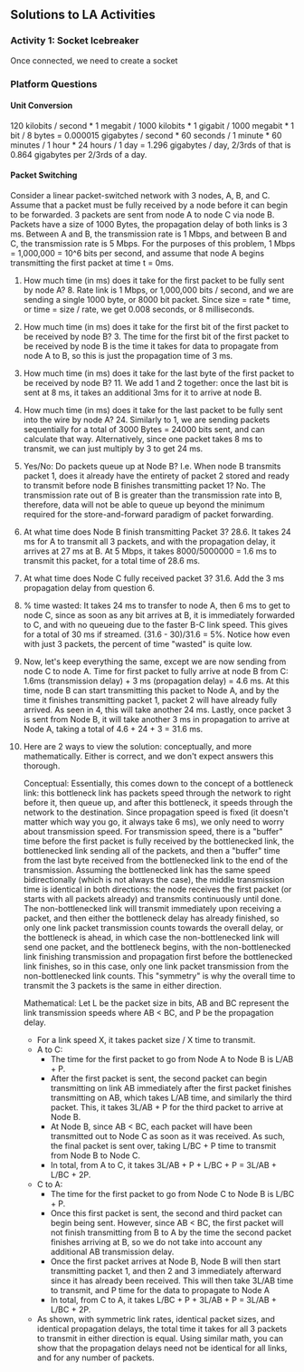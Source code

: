 ## Solutions to LA Activities

### Activity 1: Socket Icebreaker

Once connected, we need to create a socket

### Platform Questions

#### Unit Conversion

120 kilobits / second * 1 megabit / 1000 kilobits * 1 gigabit / 1000 megabit * 1 bit / 8 bytes = 0.000015 gigabytes / second * 60 seconds / 1 minute * 60 minutes / 1 hour * 24 hours / 1 day = 1.296 gigabytes / day, 2/3rds of that is 0.864 gigabytes per 2/3rds of a day.

#### Packet Switching
Consider a linear packet-switched network with 3 nodes, A, B, and C. Assume that a packet must be fully received by a node before it can begin to be forwarded. 3 packets are sent from node A to node C via node B. Packets have a size of 1000 Bytes, the propagation delay of both links is 3 ms. Between A and B, the transmission rate is 1 Mbps, and between B and C, the transmission rate is 5 Mbps. For the purposes of this problem, 1 Mbps = 1,000,000 = 10^6 bits per second, and assume that node A begins transmitting the first packet at time t = 0ms.


1. How much time (in ms) does it take for the first packet to be fully sent by node A? 8. Rate link is 1 Mbps, or 1,000,000 bits / second, and we are sending a single 1000 byte, or 8000 bit packet. Since size = rate * time, or time = size / rate, we get 0.008 seconds, or 8 milliseconds.

2. How much time (in ms) does it take for the first bit of the first packet to be received by node B? 3. The time for the first bit of the first packet to be received by node B is the time it takes for data to propagate from node A to B, so this is just the propagation time of 3 ms.

3. How much time (in ms) does it take for the last byte of the first packet to be received by node B? 11. We add 1 and 2 together: once the last bit is sent at 8 ms, it takes an additional 3ms for it to arrive at node B.

4. How much time (in ms) does it take for the last packet to be fully sent into the wire by node A? 24. Similarly to 1, we are sending packets sequentially for a total of 3000 Bytes = 24000 bits sent, and can calculate that way. Alternatively, since one packet takes 8 ms to transmit, we can just multiply by 3 to get 24 ms.

5. Yes/No: Do packets queue up at Node B? I.e. When node B transmits packet 1, does it already have the entirety of packet 2 stored and ready to transmit before node B finishes transmitting packet 1? No. The transmission rate out of B is greater than the transmission rate into B, therefore, data will not be able to queue up beyond the minimum required for the store-and-forward paradigm of packet forwarding.

6. At what time does Node B finish transmitting Packet 3? 28.6. It takes 24 ms for A to transmit all 3 packets, and with the propagation delay, it arrives at 27 ms at B. At 5 Mbps, it takes 8000/5000000 = 1.6 ms to transmit this packet, for a total time of 28.6 ms.

7. At what time does Node C fully received packet 3? 31.6. Add the 3 ms propagation delay from question 6.

8. % time wasted: It takes 24 ms to transfer to node A, then 6 ms to get to node C, since as soon as any bit arrives at B, it is immediately forwarded to C, and with no queueing due to the faster B-C link speed. This gives for a total of 30 ms if streamed. (31.6 - 30)/31.6 = 5%. Notice how even with just 3 packets, the percent of time "wasted" is quite low.

9. Now, let's keep everything the same, except we are now sending from node C to node A. Time for first packet to fully arrive at node B from C: 1.6ms (transmission delay) + 3 ms (propagation delay) = 4.6 ms. At this time, node B can start transmitting this packet to Node A, and by the time it finishes transmitting packet 1, packet 2 will have already fully arrived. As seen in 4, this will take another 24 ms. Lastly, once packet 3 is sent from Node B, it will take another 3 ms in propagation to arrive at Node A, taking a total of 4.6 + 24 + 3 = 31.6 ms.

10.
    Here are 2 ways to view the solution: conceptually, and more mathematically. Either is correct, and we don't expect answers this thorough.

    Conceptual: Essentially, this comes down to the concept of a bottleneck link: this bottleneck link has packets speed through the network to right before it, then queue up, and after this bottleneck, it speeds through the network to the destination. Since propagation speed is fixed (it doesn't matter which way you go, it always take 6 ms), we only need to worry about transmission speed. For transmission speed, there is a "buffer" time before the first packet is fully received by the bottlenecked link, the bottlenecked link sending all of the packets, and then a "buffer" time from the last byte received from the bottlenecked link to the end of the transmission. Assuming the bottlenecked link has the same speed bidirectionally (which is not always the case), the middle transmission time is identical in both directions: the node receives the first packet (or starts with all packets already) and transmits continuously until done. The non-bottlenecked link will transmit immediately upon receiving a packet, and then either the bottleneck delay has already finished, so only one link packet transmission counts towards the overall delay, or the bottleneck is ahead, in which case the non-bottlenecked link will send one packet, and the bottleneck begins, with the non-bottlenecked link finishing transmission and propagation first before the bottlenecked link finishes, so in this case, only one link packet transmission from the non-bottlenecked link counts. This "symmetry" is why the overall time to transmit the 3 packets is the same in either direction.

    Mathematical: Let L be the packet size in bits, AB and BC represent the link transmission speeds where AB < BC, and P be the propagation delay.
    - For a link speed X, it takes packet size / X time to transmit.
    - A to C:
        - The time for the first packet to go from Node A to Node B is L/AB + P.
        - After the first packet is sent, the second packet can begin transmitting on link AB immediately after the first packet finishes transmitting on AB, which takes L/AB time, and similarly the third packet. This, it takes 3L/AB + P for the third packet to arrive at Node B.
        - At Node B, since AB < BC, each packet will have been transmitted out to Node C as soon as it was received. As such, the final packet is sent over, taking L/BC + P time to transmit from Node B to Node C.
        - In total, from A to C, it takes 3L/AB + P + L/BC + P = 3L/AB + L/BC + 2P.
    - C to A:
        - The time for the first packet to go from Node C to Node B is L/BC + P.
        - Once this first packet is sent, the second and third packet can begin being sent. However, since AB < BC, the first packet will not finish transmitting from B to A by the time the second packet finishes arriving at B, so we do not take into account any additional AB transmission delay.
        - Once the first packet arrives at Node B, Node B will then start transmitting packet 1, and then 2 and 3 immediately afterward since it has already been received. This will then take 3L/AB time to transmit, and P time for the data to propagate to Node A
        - In total, from C to A, it takes L/BC + P + 3L/AB + P = 3L/AB + L/BC + 2P.
    - As shown, with symmetric link rates, identical packet sizes, and identical propagation delays, the total time it takes for all 3 packets to transmit in either direction is equal. Using similar math, you can show that the propagation delays need not be identical for all links, and for any number of packets.